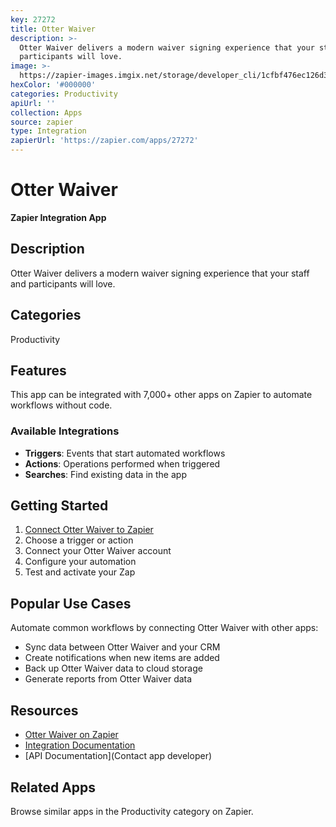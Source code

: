```yaml
---
key: 27272
title: Otter Waiver
description: >-
  Otter Waiver delivers a modern waiver signing experience that your staff and
  participants will love.
image: >-
  https://zapier-images.imgix.net/storage/developer_cli/1cfbf476ec126d3539778d24f1234fd1.png?auto=format%2Ccompress&ixlib=python-3.0.0&q=50
hexColor: '#000000'
categories: Productivity
apiUrl: ''
collection: Apps
source: zapier
type: Integration
zapierUrl: 'https://zapier.com/apps/27272'
---
```

# Otter Waiver

**Zapier Integration App**

## Description

Otter Waiver delivers a modern waiver signing experience that your staff and participants will love.

## Categories

Productivity

## Features

This app can be integrated with 7,000+ other apps on Zapier to automate workflows without code.

### Available Integrations

- **Triggers**: Events that start automated workflows
- **Actions**: Operations performed when triggered
- **Searches**: Find existing data in the app

## Getting Started

1. [Connect Otter Waiver to Zapier](https://zapier.com/apps/27272)
2. Choose a trigger or action
3. Connect your Otter Waiver account
4. Configure your automation
5. Test and activate your Zap

## Popular Use Cases

Automate common workflows by connecting Otter Waiver with other apps:

- Sync data between Otter Waiver and your CRM
- Create notifications when new items are added
- Back up Otter Waiver data to cloud storage
- Generate reports from Otter Waiver data

## Resources

- [Otter Waiver on Zapier](https://zapier.com/apps/27272)
- [Integration Documentation](https://zapier.com/apps/27272/integrations)
- [API Documentation](Contact app developer)

## Related Apps

Browse similar apps in the Productivity category on Zapier.
